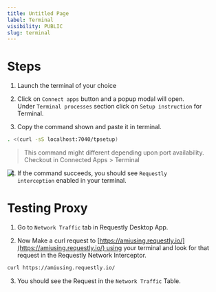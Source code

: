 ```yaml
---
title: Untitled Page
label: Terminal
visibility: PUBLIC
slug: terminal
---
```


# Steps

1. Launch the terminal of your choice

2) Click on `Connect apps` button and a popup modal will open. Under `Terminal processes` section click on `Setup instruction` for Terminal.

3. Copy the command shown and paste it in terminal.

```bash
. <(curl -sS localhost:7040/tpsetup)
```

> This command might different depending upon port availability. Checkout in Connected Apps > Terminal

<Image src="https://imagedelivery.net/IEMzXmjRvW0g933AN5ejrA/wwwnotionso-image-prod-files-secures3us-west-2amazonawscom-8e04dd23-74cd-4c44-8158-4238eac359d1-a23a28ef-87a9-4817-8112-a676ecb82c2f-ss-2_14png/public" align="left" />

4. If the command succeeds, you should see `Requestly interception` enabled in your terminal.

# Testing Proxy

1. Go to `Network Traffic` tab in Requestly Desktop App.

2) Now Make a curl request to [https://amiusing.requestly.io/](https://amiusing.requestly.io/) using your terminal and look for that request in the Requestly Network Interceptor.

```bash
curl https://amiusing.requestly.io/
```

3. You should see the Request in the `Network Traffic` Table.
